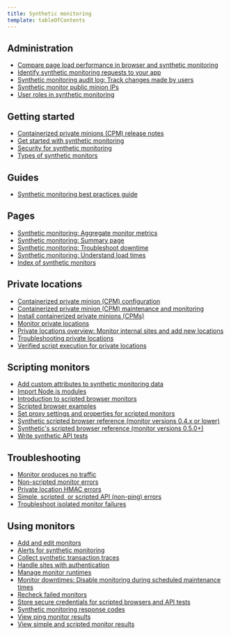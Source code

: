 ```yaml
---
title: Synthetic monitoring
template: tableOfContents
---
```


## Administration

* [Compare page load performance in browser and synthetic monitoring](/docs/synthetics/synthetic-monitoring/administration/compare-page-load-performance-browser-synthetic-monitoring)
* [Identify synthetic monitoring requests to your app](/docs/synthetics/synthetic-monitoring/administration/identify-synthetic-monitoring-requests-your-app)
* [Synthetic monitoring audit log: Track changes made by users](/docs/synthetics/synthetic-monitoring/administration/synthetic-monitoring-audit-log-track-changes-made-users)
* [Synthetic monitor public minion IPs](/docs/synthetics/synthetic-monitoring/administration/synthetic-public-minion-ips)
* [User roles in synthetic monitoring](/docs/synthetics/synthetic-monitoring/administration/user-roles-synthetic-monitoring)

## Getting started

* [Containerized private minions (CPM) release notes](/docs/synthetics/synthetic-monitoring/getting-started/containerized-private-minions-cpm-release-notes)
* [Get started with synthetic monitoring](/docs/synthetics/synthetic-monitoring/getting-started/get-started-new-relic-synthetic-monitoring)
* [Security for synthetic monitoring](/docs/synthetics/synthetic-monitoring/getting-started/security-synthetic-monitoring)
* [Types of synthetic monitors](/docs/synthetics/synthetic-monitoring/getting-started/types-synthetic-monitors)

## Guides

* [Synthetic monitoring best practices guide](/docs/synthetics/synthetic-monitoring/guides/synthetic-monitoring-best-practices-guide)

## Pages

* [Synthetic monitoring: Aggregate monitor metrics](/docs/synthetics/synthetic-monitoring/pages/synthetic-monitoring-aggregate-monitor-metrics)
* [Synthetic monitoring: Summary page](/docs/synthetics/synthetic-monitoring/pages/synthetic-monitoring-summary)
* [Synthetic monitoring: Troubleshoot downtime](/docs/synthetics/synthetic-monitoring/pages/synthetic-monitoring-troubleshoot-downtime)
* [Synthetic monitoring: Understand load times](/docs/synthetics/synthetic-monitoring/pages/synthetic-monitoring-understand-load-times)
* [Index of synthetic monitors](/docs/synthetics/synthetic-monitoring/pages/synthetic-monitors-index)

## Private locations

* [Containerized private minion (CPM) configuration](/docs/synthetics/synthetic-monitoring/private-locations/containerized-private-minion-cpm-configuration)
* [Containerized private minion (CPM) maintenance and monitoring](/docs/synthetics/synthetic-monitoring/private-locations/containerized-private-minion-cpm-maintenance-monitoring)
* [Install containerized private minions (CPMs)](/docs/synthetics/synthetic-monitoring/private-locations/install-containerized-private-minions-cpms)
* [Monitor private locations](/docs/synthetics/synthetic-monitoring/private-locations/monitor-private-locations)
* [Private locations overview: Monitor internal sites and add new locations](/docs/synthetics/synthetic-monitoring/private-locations/private-locations-overview-monitor-internal-sites-add-new-locations)
* [Troubleshooting private locations](/docs/synthetics/synthetic-monitoring/private-locations/troubleshooting-private-locations)
* [Verified script execution for private locations](/docs/synthetics/synthetic-monitoring/private-locations/verified-script-execution-private-locations)

## Scripting monitors

* [Add custom attributes to synthetic monitoring data](/docs/synthetics/synthetic-monitoring/scripting-monitors/add-custom-attributes-synthetic-monitoring-data)
* [Import Node.js modules](/docs/synthetics/synthetic-monitoring/scripting-monitors/import-nodejs-modules)
* [Introduction to scripted browser monitors](/docs/synthetics/synthetic-monitoring/scripting-monitors/introduction-scripted-browser-monitors)
* [Scripted browser examples](/docs/synthetics/synthetic-monitoring/scripting-monitors/scripted-browser-examples)
* [Set proxy settings and properties for scripted monitors](/docs/synthetics/synthetic-monitoring/scripting-monitors/set-proxy-settings-properties-scripted-monitors)
* [Synthetic scripted browser reference (monitor versions 0.4.x or lower)](/docs/synthetics/synthetic-monitoring/scripting-monitors/synthetic-scripted-browser-reference-monitor-versions-04x-or-lower)
* [Synthetic's scripted browser reference (monitor versions 0.5.0+)](/docs/synthetics/synthetic-monitoring/scripting-monitors/synthetics-scripted-browser-reference-monitor-versions-050)
* [Write synthetic API tests](/docs/synthetics/synthetic-monitoring/scripting-monitors/write-synthetic-api-tests)

## Troubleshooting

* [Monitor produces no traffic](/docs/synthetics/synthetic-monitoring/troubleshooting/monitor-produces-no-traffic)
* [Non-scripted monitor errors](/docs/synthetics/synthetic-monitoring/troubleshooting/non-scripted-monitor-errors)
* [Private location HMAC errors](/docs/synthetics/synthetic-monitoring/troubleshooting/private-location-hmac-errors)
* [Simple, scripted, or scripted API (non-ping) errors](/docs/synthetics/synthetic-monitoring/troubleshooting/simple-scripted-or-scripted-api-non-ping-errors)
* [Troubleshoot isolated monitor failures](/docs/synthetics/synthetic-monitoring/troubleshooting/troubleshoot-isolated-monitor-failures)

## Using monitors

* [Add and edit monitors](/docs/synthetics/synthetic-monitoring/using-monitors/add-edit-monitors)
* [Alerts for synthetic monitoring](/docs/synthetics/synthetic-monitoring/using-monitors/alerts-synthetic-monitoring)
* [Collect synthetic transaction traces](/docs/synthetics/synthetic-monitoring/using-monitors/collect-synthetic-transaction-traces)
* [Handle sites with authentication](/docs/synthetics/synthetic-monitoring/using-monitors/handle-sites-authentication)
* [Manage monitor runtimes](/docs/synthetics/synthetic-monitoring/using-monitors/manage-monitor-runtimes)
* [Monitor downtimes: Disable monitoring during scheduled maintenance times](/docs/synthetics/synthetic-monitoring/using-monitors/monitor-downtimes-disable-monitoring-during-scheduled-maintenance-times)
* [Recheck failed monitors](/docs/synthetics/synthetic-monitoring/using-monitors/recheck-failed-monitors)
* [Store secure credentials for scripted browsers and API tests](/docs/synthetics/synthetic-monitoring/using-monitors/store-secure-credentials-scripted-browsers-api-tests)
* [Synthetic monitoring response codes](/docs/synthetics/synthetic-monitoring/using-monitors/synthetic-monitoring-response-codes)
* [View ping monitor results](/docs/synthetics/synthetic-monitoring/using-monitors/view-ping-monitor-results)
* [View simple and scripted monitor results](/docs/synthetics/synthetic-monitoring/using-monitors/view-simple-scripted-monitor-results)
